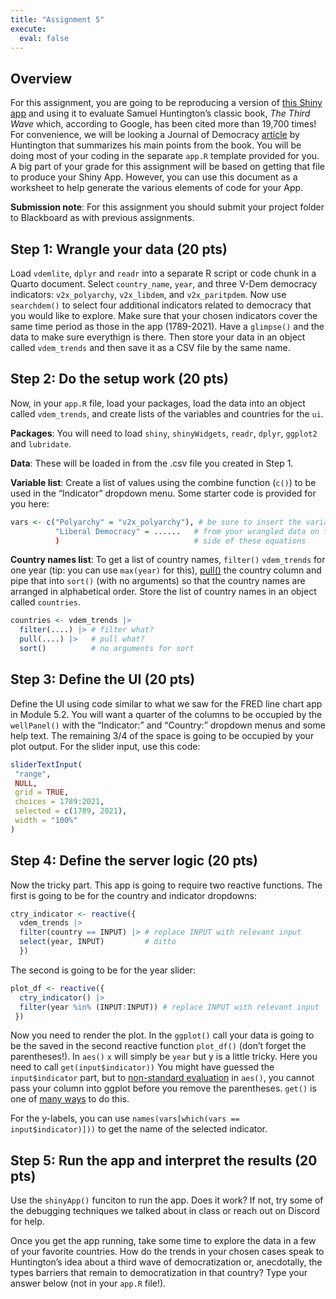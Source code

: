 ```yaml
---
title: "Assignment 5"
execute: 
  eval: false
---
```


## Overview 

For this assignment, you are going to be reproducing a version of [this Shiny app](https://emmanuelteitelbaum.shinyapps.io/demwaves/) and using it to evaluate Samuel Huntington's classic book, *The Third Wave* which, according to Google, has been cited more than 19,700 times! For convenience, we will be looking a Journal of Democracy [article](https://muse-jhu-edu.proxygw.wrlc.org/article/225602) by Huntington that summarizes his main points from the book. You will be doing most of your coding in the separate `app.R` template provided for you. A big part of your grade for this assignment will be based on getting that file to produce your Shiny App. However, you can use this document as a worksheet to help generate the various elements of code for your App. 

**Submission note**: For this assignment you should submit your project folder to Blackboard as with previous assignments.

## Step 1: Wrangle your data (20 pts)

Load `vdemlite`, `dplyr` and `readr` into a separate R script or code chunk in a Quarto document. Select `country_name`, `year`, and three V-Dem democracy indicators: `v2x_polyarchy`, `v2x_libdem`, and `v2x_paritpdem`. Now use `searchdem()` to select four additional indicators related to democracy that you would like to explore. Make sure that your chosen indicators cover the same time period as those in the app (1789-2021). Have a `glimpse()` and the data to make sure everythign is there. Then store your data in an object called `vdem_trends` and then save it as a CSV file by the same name. 

## Step 2: Do the setup work (20 pts)

Now, in your `app.R` file, load your packages, load the data into an object called `vdem_trends`, and create lists of the variables and countries for the `ui`. 

**Packages**: You will need to load `shiny`, `shinyWidgets`, `readr`, `dplyr`, `ggplot2` and `lubridate`. 

**Data**: These will be loaded in from the .csv file you created in Step 1. 

**Variable list**: Create a list of values using the combine function (`c()`) to be used in the "Indicator" dropdown menu. Some starter code is provided for you here:

```r
vars <- c("Polyarchy" = "v2x_polyarchy"), # be sure to insert the variable names 
          "Liberal Democracy" = ......   # from your wrangled data on the right
          )                              # side of these equations 
```

**Country names list**: To get a list of country names, `filter()` `vdem_trends` for one year (tip: you can use `max(year)` for this), [pull()](https://dplyr.tidyverse.org/reference/pull.html) the country column and pipe that into `sort()` (with no arguments) so that the country names are arranged in alphabetical order. Store the list of country names in an object called `countries`. 

```r
countries <- vdem_trends |>
  filter(....) |> # filter what?
  pull(....) |>   # pull what?
  sort()          # no arguments for sort
```

## Step 3: Define the UI (20 pts)

Define the UI using code similar to what we saw for the FRED line chart app in Module 5.2. You will want a quarter of the columns to be occupied by the `wellPanel()` with the "Indicator:" and "Country:" dropdown menus and some help text. The remaining 3/4 of the space is going to be occupied by your plot output. For the slider input, use this code: 

```r
sliderTextInput(
 "range",
 NULL,
 grid = TRUE,
 choices = 1789:2021,
 selected = c(1789, 2021),
 width = "100%"
)
```

## Step 4: Define the server logic (20 pts)

Now the tricky part. This app is going to require two reactive functions. The first is going to be for the country and indicator dropdowns:

```r
ctry_indicator <- reactive({
  vdem_trends |>
  filter(country == INPUT) |> # replace INPUT with relevant input
  select(year, INPUT)         # ditto
  })
```

The second is going to be for the year slider: 

```r
plot_df <- reactive({
  ctry_indicator() |>
  filter(year %in% (INPUT:INPUT)) # replace INPUT with relevant input
 })
```

Now you need to render the plot. In the `ggplot()` call your data is going to be the saved in the second reactive function `plot_df()` (don't forget the parentheses!). In `aes()` `x` will simply be `year` but y is a little tricky. Here you need to call `get(input$indicator))` You might have guessed the `input$indicator` part, but to [non-standard evaluation](http://adv-r.had.co.nz/Computing-on-the-language.html) in `aes()`, you cannot pass your column into ggplot before you remove the parentheses. `get()` is one of [many ways](https://stackoverflow.com/questions/19826352/pass-character-strings-to-ggplot2-within-a-function) to do this.   

For the y-labels, you can use `names(vars[which(vars == input$indicator)]))` to get the name of the selected indicator. 

## Step 5: Run the app and interpret the results (20 pts)

Use the `shinyApp()` funciton to run the app. Does it work? If not, try some of the debugging techniques we talked about in class or reach out on Discord for help. 

Once you get the app running, take some time to explore the data in a few of your favorite countries. How do the trends in your chosen cases speak to Huntington's idea about a third wave of democratization or, anecdotally, the types barriers that remain to democratization in that country? Type your answer below (not in your `app.R` file!). 

